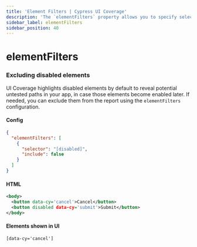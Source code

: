 ```yaml
---
title: 'Element Filters | Cypress UI Coverage'
description: 'The `elementFilters` property allows you to specify selectors for elements that should be excluded from UI Coverage.'
sidebar_label: elementFilters
sidebar_position: 40
---
```


<ProductHeading product="ui-coverage" />

# elementFilters

<ElementFilters />

### Excluding disabled elements

UI Coverage highlights disabled elements by default to reveal potential untested paths in your app, in case those elements become enabled later. If needed, you can exclude them from the report using the `elementFilters` configuration.

#### Config

```json
{
  "elementFilters": [
    {
      "selector": "[disabled]",
      "include": false
    }
  ]
}
```

#### HTML

```xml
<body>
  <button data-cy='cancel'>Cancel</button>
  <button disabled data-cy='submit'>Submit</button>
</body>
```

#### Elements shown in UI

```
[data-cy='cancel']
```
